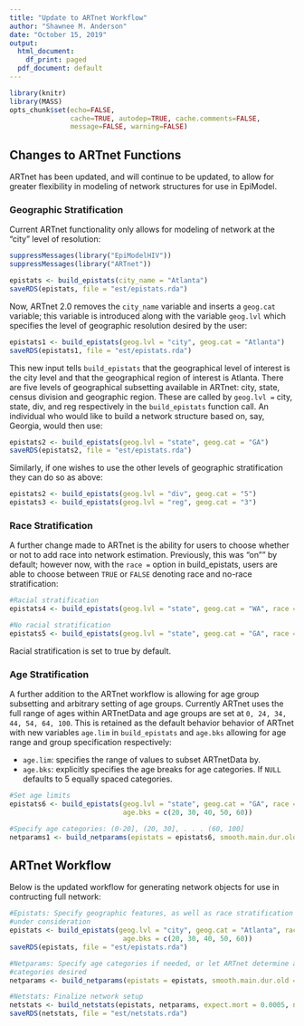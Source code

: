 ```yaml
---
title: "Update to ARTnet Workflow"
author: "Shawnee M. Anderson"
date: "October 15, 2019"
output:
  html_document:
    df_print: paged
  pdf_document: default
---
```


```r
library(knitr)
library(MASS)
opts_chunk$set(echo=FALSE,
               cache=TRUE, autodep=TRUE, cache.comments=FALSE,
               message=FALSE, warning=FALSE)
```

## Changes to ARTnet Functions

ARTnet has been updated, and will continue to be updated, to allow for greater flexibility in modeling of network structures for use in EpiModel. 

### Geographic Stratification

Current ARTnet functionality only allows for modeling of network at the "city" level of resolution:

```r
suppressMessages(library("EpiModelHIV"))
suppressMessages(library("ARTnet"))

epistats <- build_epistats(city_name = "Atlanta")
saveRDS(epistats, file = "est/epistats.rda")
```

Now, ARTnet 2.0 removes the `city_name` variable and inserts a `geog.cat` variable; this variable is introduced along with the variable `geog.lvl` which specifies the level of geographic resolution desired by the user:

```r
epistats1 <- build_epistats(geog.lvl = "city", geog.cat = "Atlanta")
saveRDS(epistats1, file = "est/epistats.rda")
```

This new input tells `build_epistats` that the geographical level of interest is the city level and that the geographical region of interest is Atlanta. There are five levels of geographical subsetting available in ARTnet: city, state, census division and geographic region. These are called by `geog.lvl = ` city, state, div, and reg respectively in the `build_epistats` function call. An individual who would like to build a network structure based on, say, Georgia, would then use:

```r
epistats2 <- build_epistats(geog.lvl = "state", geog.cat = "GA")
saveRDS(epistats2, file = "est/epistats.rda")
```

Similarly, if one wishes to use the other levels of geographic stratification they can do so as above:

```r
epistats2 <- build_epistats(geog.lvl = "div", geog.cat = "5")
epistats3 <- build_epistats(geog.lvl = "reg", geog.cat = "3")
```

### Race Stratification

A further change made to ARTnet is the ability for users to choose whether or not to add race into network estimation. Previously, this was "on"" by default; however now, with the `race = ` option in build_epistats, users are able to choose between `TRUE` or `FALSE` denoting race and no-race stratification:

```r
#Racial stratification
epistats4 <- build_epistats(geog.lvl = "state", geog.cat = "WA", race = TRUE)

#No racial stratification
epistats5 <- build_epistats(geog.lvl = "state", geog.cat = "GA", race = FALSE)
```

Racial stratification is set to true by default.

### Age Stratification

A further addition to the ARTnet workflow is allowing for age group subsetting and arbitrary setting of age groups. Currently ARTnet uses the full range of ages within ARTnetData and age groups are set at `0, 24, 34, 44, 54, 64, 100`. This is retained as the default behavior behavior of ARTnet with new variables `age.lim` in `build_epistats` and `age.bks` allowing for age range and group specification respectively:

* `age.lim`: specifies the range of values to subset ARTnetData by.
* `age.bks`: explicitly specifies the age breaks for age categories. If `NULL` defaults to 5 equally spaced categories.

```r
#Set age limits
epistats6 <- build_epistats(geog.lvl = "state", geog.cat = "GA", race = TRUE, age.lim = c(15, 65),
                            age.bks = c(20, 30, 40, 50, 60))

#Specify age categories: (0-20], (20, 30], . . . (60, 100]
netparams1 <- build_netparams(epistats = epistats6, smooth.main.dur.old = TRUE)
```

## ARTnet Workflow

Below is the updated workflow for generating network objects for use in contructing full network:

```r
#Epistats: Specify geographic features, as well as race stratification and total age range
#under consideration
epistats <- build_epistats(geog.lvl = "city", geog.cat = "Atlanta", race = TRUE, age.lim = c(15, 65),
                            age.bks = c(20, 30, 40, 50, 60))
saveRDS(epistats, file = "est/epistats.rda")

#Netparams: Specify age categories if needed, or let ARTnet determine age categories by number of 
#categories desired
netparams <- build_netparams(epistats = epistats, smooth.main.dur.old = TRUE)

#Netstats: Finalize network setup 
netstats <- build_netstats(epistats, netparams, expect.mort = 0.0005, network.size = 1000)
saveRDS(netstats, file = "est/netstats.rda")
```










